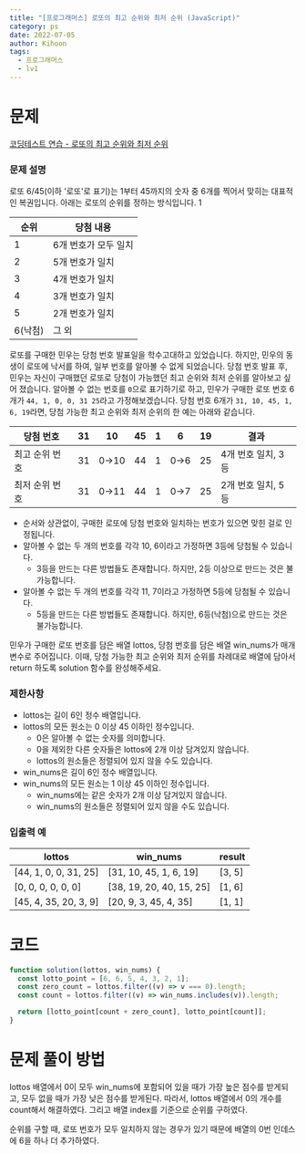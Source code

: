 ```yaml
---
title: "[프로그래머스] 로또의 최고 순위와 최저 순위 (JavaScript)"
category: ps
date: 2022-07-05
author: Kihoon
tags:
  - 프로그래머스
  - lv1
---
```


# 문제

[코딩테스트 연습 - 로또의 최고 순위와 최저 순위](https://school.programmers.co.kr/learn/courses/30/lessons/77484)

### 문제 설명

로또 6/45(이하 '로또'로 표기)는 1부터 45까지의 숫자 중 6개를 찍어서 맞히는 대표적인 복권입니다. 아래는 로또의 순위를 정하는 방식입니다. 1

| 순위    | 당첨 내용            |
| ------- | -------------------- |
| 1       | 6개 번호가 모두 일치 |
| 2       | 5개 번호가 일치      |
| 3       | 4개 번호가 일치      |
| 4       | 3개 번호가 일치      |
| 5       | 2개 번호가 일치      |
| 6(낙첨) | 그 외                |

로또를 구매한 민우는 당첨 번호 발표일을 학수고대하고 있었습니다. 하지만, 민우의 동생이 로또에 낙서를 하여, 일부 번호를 알아볼 수 없게 되었습니다. 당첨 번호 발표 후, 민우는 자신이 구매했던 로또로 당첨이 가능했던 최고 순위와 최저 순위를 알아보고 싶어 졌습니다.
알아볼 수 없는 번호를 `0`으로 표기하기로 하고, 민우가 구매한 로또 번호 6개가 `44, 1, 0, 0, 31 25`라고 가정해보겠습니다. 당첨 번호 6개가 `31, 10, 45, 1, 6, 19`라면, 당첨 가능한 최고 순위와 최저 순위의 한 예는 아래와 같습니다.

| 당첨 번호      | 31  | 10   | 45  | 1   | 6   | 19  | 결과               |
| -------------- | --- | ---- | --- | --- | --- | --- | ------------------ |
| 최고 순위 번호 | 31  | 0→10 | 44  | 1   | 0→6 | 25  | 4개 번호 일치, 3등 |
| 최저 순위 번호 | 31  | 0→11 | 44  | 1   | 0→7 | 25  | 2개 번호 일치, 5등 |

- 순서와 상관없이, 구매한 로또에 당첨 번호와 일치하는 번호가 있으면 맞힌 걸로 인정됩니다.
- 알아볼 수 없는 두 개의 번호를 각각 10, 6이라고 가정하면 3등에 당첨될 수 있습니다.
  - 3등을 만드는 다른 방법들도 존재합니다. 하지만, 2등 이상으로 만드는 것은 불가능합니다.
- 알아볼 수 없는 두 개의 번호를 각각 11, 7이라고 가정하면 5등에 당첨될 수 있습니다.
  - 5등을 만드는 다른 방법들도 존재합니다. 하지만, 6등(낙첨)으로 만드는 것은 불가능합니다.

민우가 구매한 로또 번호를 담은 배열 lottos, 당첨 번호를 담은 배열 win_nums가 매개변수로 주어집니다. 이때, 당첨 가능한 최고 순위와 최저 순위를 차례대로 배열에 담아서 return 하도록 solution 함수를 완성해주세요.

### 제한사항

- lottos는 길이 6인 정수 배열입니다.
- lottos의 모든 원소는 0 이상 45 이하인 정수입니다.
  - 0은 알아볼 수 없는 숫자를 의미합니다.
  - 0을 제외한 다른 숫자들은 lottos에 2개 이상 담겨있지 않습니다.
  - lottos의 원소들은 정렬되어 있지 않을 수도 있습니다.
- win_nums은 길이 6인 정수 배열입니다.
- win_nums의 모든 원소는 1 이상 45 이하인 정수입니다.
  - win_nums에는 같은 숫자가 2개 이상 담겨있지 않습니다.
  - win_nums의 원소들은 정렬되어 있지 않을 수도 있습니다.

### 입출력 예

| lottos                | win_nums                 | result |
| --------------------- | ------------------------ | ------ |
| [44, 1, 0, 0, 31, 25] | [31, 10, 45, 1, 6, 19]   | [3, 5] |
| [0, 0, 0, 0, 0, 0]    | [38, 19, 20, 40, 15, 25] | [1, 6] |
| [45, 4, 35, 20, 3, 9] | [20, 9, 3, 45, 4, 35]    | [1, 1] |

# 코드

```jsx
function solution(lottos, win_nums) {
  const lotto_point = [6, 6, 5, 4, 3, 2, 1];
  const zero_count = lottos.filter((v) => v === 0).length;
  const count = lottos.filter((v) => win_nums.includes(v)).length;

  return [lotto_point[count + zero_count], lotto_point[count]];
}
```

# 문제 풀이 방법

lottos 배열에서 0이 모두 win_nums에 포함되어 있을 때가 가장 높은 점수를 받게되고, 모두 없을 때가 가장 낮은 점수를 받게된다. 따라서, lottos 배열에서 0의 개수를 count해서 해결하였다. 그리고 배열 index를 기준으로 순위를 구하였다.

순위를 구할 때, 로또 번호가 모두 일치하지 않는 경우가 있기 때문에 배열의 0번 인데스에 6을 하나 더 추가하였다.
